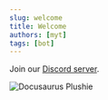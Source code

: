 ```yaml
---
slug: welcome
title: Welcome
authors: [myt]
tags: [bot]
---
```


Join our [Discord server](https://bot.nonamestudio.xyz/discord).

![Docusaurus Plushie](./docusaurus-plushie-banner.jpeg)
